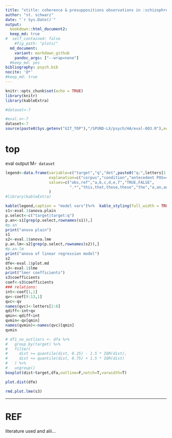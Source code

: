 ```yaml
---
title: "xtitle: coherence & presuppositions observations in :schizophrenia: threads"
author: "st. schwarz"
date: "`r Sys.Date()`"
output:
  bookdown::html_document2:
  keep_md: true
#  self_contained: false
    #fig_path: "plots/"
  md_document:
    variant: markdown_github
    pandoc_args: ["--wrap=none"]
  #keep_md: yes
bibliography: psych.bib
nocite: '@*'
#keep_md: true
---
```


```r
knitr::opts_chunk$set(echo = TRUE)
library(knitr)
library(kableExtra)
```

```r
#dataset<-7
```

```r
#eval.n<-7
dataset<-7
source(paste0(Sys.getenv("GIT_TOP"),"/SPUND-LX/psych/HA/eval-003.R"),echo = F)
```

# top
eval output M`r dataset`

```r
legend<-data.frame(variable=c("target","q","det",paste0("q:",letters[1:6])),
                   explanation=c("corpus","condition","antecedent POS==DET",rep("query condition",6)),
                   values=c("obs,ref","a,b,c,d,e,f","TRUE,FALSE",
                            ".*","this,that,those,these","the","a,an,any,some","my","his,her,their,your")
                   )
#library(kableExtra)

kable(legend,caption = "model vars")%>%  kable_styling(full_width = TRUE)
s1<-eval.1$anova.plain
p.select<-c("target|target:q")
p.an<-s1[grep(p.select,rownames(s1)),]
#p.an
print("anova plain")
s1
s2<-eval.1$anova.lme
p.an.lm<-s2[grep(p.select,rownames(s2)),]
#p.an.lm
print("anova of linear regression model")
s2
dfe<-eval.1$plot.md
s3<-eval.1$lme
print("lmer coefficients")
s3$coefficients
coef<-s3$coefficients
### relations:
int<-coef[1,1]
qv<-coef[9:13,1]
qvc<-qv
names(qvc)<-letters[2:6]
qdiff<-int+qv
qmin<-qdiff<int
qvmin<-qv[qmin]
names(qvmin)<-names(qvc)[qmin]
qvmin
```

```r
# df1_no_outliers <- dfa %>%
#   group_by(target) %>%
#   filter(
#     dist >= quantile(dist, 0.25) - 1.5 * IQR(dist),
#     dist <= quantile(dist, 0.75) + 1.5 * IQR(dist)
#   ) %>%
#   ungroup()
boxplot(dist~target,dfa,outline=F,notch=T,varwidth=T)

```

```r
plot.dist(dfe)
```


```r
rmd.plot.lme(s3)
```

-----

# REF
literature used and alii...   


